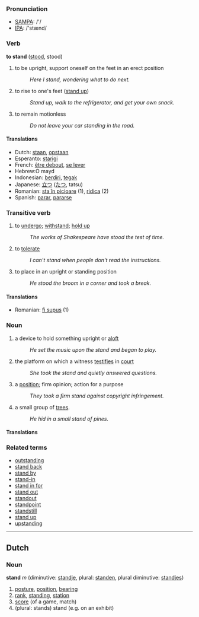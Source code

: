 === Pronunciation ===
*[[w:SAMPA|SAMPA]]: /'/
*[[w:IPA|IPA]]: /'stænd/

=== Verb ===

'''to stand''' ([[stood]], stood)

# to be upright, support oneself on the feet in an erect position
#:''Here I stand, wondering what to do next.''
# to rise to one's feet ([[stand up]])
#:''Stand up, walk to the refrigerator, and get your own snack.''
# to remain motionless
#:''Do not leave your car standing in the road.''

==== Translations ====
*Dutch: [[staan]], [[opstaan]]
*Esperanto: [[starigi]]
*French: [[être debout]], [[se lever]]
*Hebrew:O mayd
*Indonesian: [[diri|berdiri]], [[tegak]]
*Japanese: [[立つ]] ([[たつ]], tatsu)
*Romanian: [[sta în picioare]] (1), [[ridica]] (2)
*Spanish: [[parar]], [[pararse]]

===Transitive verb===

# to [[undergo]]; [[withstand]]; [[hold up]]
#:''The works of Shakespeare have stood the test of time.''
# to [[tolerate]]
#:''I can't stand when people don't read the instructions.''
# to place in an upright or standing position
#:''He stood the broom in a corner and took a break.''

==== Translations ====
*Romanian: [[fi supus]] (1)

===Noun===
# a device to hold something upright or [[aloft]]
#: ''He set the music upon the stand and began to play.''
# the platform on which a witness [[testifies]] in [[court]]
#: ''She took the stand and quietly answered questions.''
# a [[position]]; firm opinion; action for a purpose
#: ''They took a firm stand against copyright infringement.''
# a small group of [[trees]].
#: ''He hid in a small stand of pines.''

==== Translations ====
<!-- none yet -->

=== Related terms ===
*[[outstanding]]
*[[stand back]]
*[[stand by]]
*[[stand-in]]
*[[stand in for]]
*[[stand out]]
*[[standout]]
*[[standpoint]] 
*[[standstill]] 
*[[stand up]]
*[[upstanding]]
----

==Dutch==

===Noun===
'''stand''' ''m'' (diminutive: [[standje]], plural: [[standen]], plural diminutive: [[standjes]])

# [[posture]], [[position]], [[bearing]]
# [[rank]], [[standing]], [[station]]
# [[score]] (of a game, match)
# (plural: stands) stand (e.g. on an exhibit)